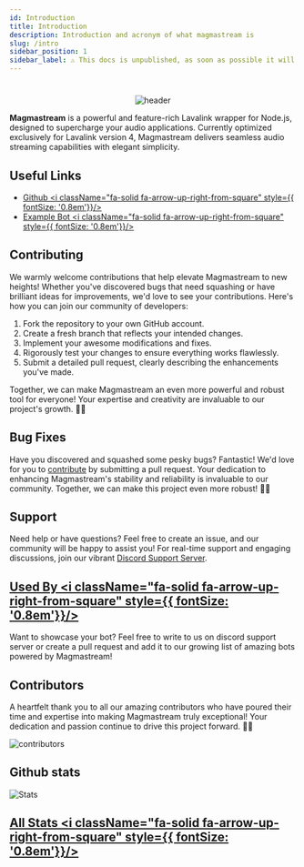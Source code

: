 ```yaml
---
id: Introduction
title: Introduction
description: Introduction and acronym of what magmastream is
slug: /intro
sidebar_position: 1
sidebar_label: ⚠️ This docs is unpublished, as soon as possible it will be updated to 2.8.6 (dev). Changes may be there in future
---
```


#

<p align="center">
  <img src="https://capsule-render.vercel.app/api?type=waving&color=gradient&height=200&section=header&text=Magmastream&fontSize=80&fontAlignY=35&animation=twinkling&fontColor=gradient"  alt="header"/>
</p>

**Magmastream** is a powerful and feature-rich Lavalink wrapper for Node.js, designed to supercharge your audio applications. Currently optimized exclusively for Lavalink version 4, Magmastream delivers seamless audio streaming capabilities with elegant simplicity.

## Useful Links

- [Github <i className="fa-solid fa-arrow-up-right-from-square" style={{ fontSize: '0.8em'}}/>](https://github.com/magmastream-npm)
- [Example Bot <i className="fa-solid fa-arrow-up-right-from-square" style={{ fontSize: '0.8em'}}/>](https://github.com/Magmastream-NPM/magmastream_basics_bot)

## Contributing

We warmly welcome contributions that help elevate Magmastream to new heights! Whether you've discovered bugs that need squashing or have brilliant ideas for improvements, we'd love to see your contributions. Here's how you can join our community of developers:

1. Fork the repository to your own GitHub account.
2. Create a fresh branch that reflects your intended changes.
3. Implement your awesome modifications and fixes.
4. Rigorously test your changes to ensure everything works flawlessly.
5. Submit a detailed pull request, clearly describing the enhancements you've made.

Together, we can make Magmastream an even more powerful and robust tool for everyone! Your expertise and creativity are invaluable to our project's growth. 🚀✨

## Bug Fixes

Have you discovered and squashed some pesky bugs? Fantastic! We'd love for you to [contribute](#contributing) by submitting a pull request. Your dedication to enhancing Magmastream's stability and reliability is invaluable to our community. Together, we can make this project even more robust! 🐛✨

## Support
Need help or have questions? Feel free to create an issue, and our community will be happy to assist you!
For real-time support and engaging discussions, join our vibrant [Discord Support Server](https://discord.com/invite/HV59Z3zEjt).

## [Used By <i className="fa-solid fa-arrow-up-right-from-square" style={{ fontSize: '0.8em'}}/>](/usedby)

Want to showcase your bot? Feel free to write to us on discord support server or create a pull request and add it to our growing list of amazing bots powered by Magmastream!

## Contributors

A heartfelt thank you to all our amazing contributors who have poured their time and expertise into making Magmastream truly exceptional! Your dedication and passion continue to drive this project forward. 🚀✨

<img src="https://contributers.code-fy.tech/Magmastream-NPM?yousuck" alt="contributors"/>

## Github stats

![Stats](https://repobeats.axiom.co/api/embed/e46896cea6c7ad6648effe4d7868ffa3fef0151b.svg "Repobeats analytics image")

## [All Stats <i className="fa-solid fa-arrow-up-right-from-square" style={{ fontSize: '0.8em'}}/>](/statistics)
